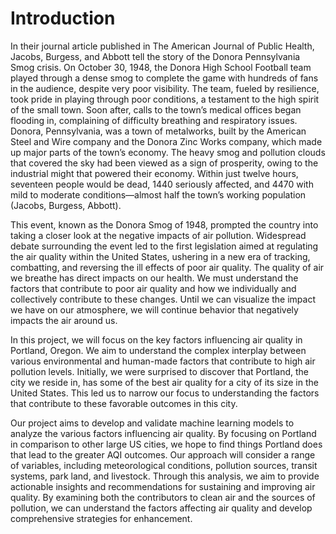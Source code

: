 # Introduction
In their journal article published in The American Journal of Public Health, Jacobs, Burgess, and Abbott tell the story of the Donora Pennsylvania Smog crisis. On October 30, 1948, the Donora High School Football team played through a dense smog to complete the game with hundreds of fans in the audience, despite very poor visibility. The team, fueled by resilience, took pride in playing through poor conditions, a testament to the high spirit of the small town. Soon after, calls to the town’s medical offices began flooding in, complaining of difficulty breathing and respiratory issues. Donora, Pennsylvania, was a town of metalworks, built by the American Steel and Wire company and the Donora Zinc Works company, which made up major parts of the town’s economy. The heavy smog and pollution clouds that covered the sky had been viewed as a sign of prosperity, owing to the industrial might that powered their economy. Within just twelve hours, seventeen people would be dead, 1440 seriously affected, and 4470 with mild to moderate conditions---almost half the town’s working population (Jacobs, Burgess, Abbott). 

This event, known as the Donora Smog of 1948, prompted the country into taking a closer look at the negative impacts of air pollution. Widespread debate surrounding the event led to the first legislation aimed at regulating the air quality within the United States, ushering in a new era of tracking, combatting, and reversing the ill effects of poor air quality. The quality of air we breathe has direct impacts on our health. We must understand the factors that contribute to poor air quality and how we individually and collectively contribute to these changes. Until we can visualize the impact we have on our atmosphere, we will continue behavior that negatively impacts the air around us. 

In this project, we will focus on the key factors influencing air quality in Portland, Oregon. We aim to understand the complex interplay between various environmental and human-made factors that contribute to high air pollution levels. Initially, we were surprised to discover that Portland, the city we reside in, has some of the best air quality for a city of its size in the United States. This led us to narrow our focus to understanding the factors that contribute to these favorable outcomes in this city.

Our project aims to develop and validate machine learning models to analyze the various factors influencing air quality. By focusing on Portland in comparison to other large US cities, we hope to find things Portland does that lead to the greater AQI outcomes. Our approach will consider a range of variables, including meteorological conditions, pollution sources, transit systems, park land, and livestock. Through this analysis, we aim to provide actionable insights and recommendations for sustaining and improving air quality. By examining both the contributors to clean air and the sources of pollution, we can understand the factors affecting air quality and develop comprehensive strategies for enhancement.
